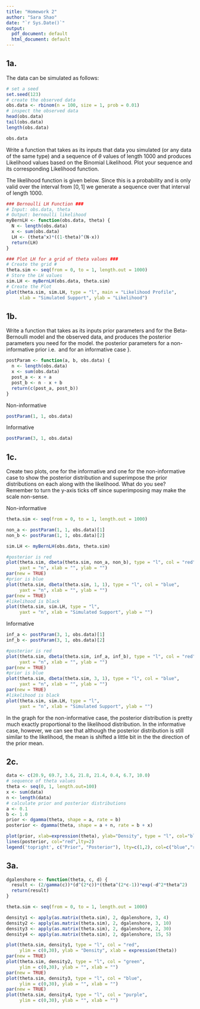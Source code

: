 ```yaml
---
title: "Homework 2"
author: "Sara Shao"
date: "`r Sys.Date()`"
output:
  pdf_document: default
  html_document: default
---
```


## 1a.

The data can be simulated as follows:
```r
# set a seed
set.seed(123)
# create the observed data
obs.data <- rbinom(n = 100, size = 1, prob = 0.01)
# inspect the observed data
head(obs.data)
tail(obs.data)
length(obs.data)
```

```r
obs.data
```

Write a function that takes as its inputs that data you simulated (or any data of the same type) and a sequence of $\theta$ values of length 1000 and produces Likelihood values based on the Binomial Likelihood. Plot your sequence and its corresponding Likelihood function.

The likelihood function is given below. Since this is a probability and is only valid over the interval from $[0, 1]$ we generate a sequence over that interval of length 1000.

```r
### Bernoulli LH Function ###
# Input: obs.data, theta
# Output: bernoulli likelihood
myBernLH <- function(obs.data, theta) {
  N <- length(obs.data)
  x <- sum(obs.data)
  LH <- (theta^x)*((1-theta)^(N-x))
  return(LH)
}

### Plot LH for a grid of theta values ###
# Create the grid #
theta.sim <- seq(from = 0, to = 1, length.out = 1000)
# Store the LH values
sim.LH <- myBernLH(obs.data, theta.sim)
# Create the Plot
plot(theta.sim, sim.LH, type = "l", main = "Likelihood Profile", 
     xlab = "Simulated Support", ylab = "Likelihood")
```


## 1b.

Write a function that takes as its inputs  prior parameters \textsf{a} and \textsf{b} for the Beta-Bernoulli model and the observed data, and produces the posterior parameters you need for the model. \textbf{Generate and print} the posterior parameters for a non-informative prior i.e. \textsf{(a,b) = (1,1)} and for an informative case \textsf{(a,b) = (3,1)}}.

```r
postParam <- function(a, b, obs.data) {
  n <- length(obs.data)
  x <- sum(obs.data)
  post_a <- x + a
  post_b <- n - x + b
  return(c(post_a, post_b))
}
```

Non-informative
```r
postParam(1, 1, obs.data)
```
Informative
```r
postParam(3, 1, obs.data)
```

## 1c.

Create two plots, one for the informative and one for the non-informative case to show the posterior distribution and superimpose the prior distributions on each along with the likelihood. What do you see? Remember to turn the y-axis ticks off since superimposing may make the scale non-sense.


Non-informative
```r
theta.sim <- seq(from = 0, to = 1, length.out = 1000)

non_a <- postParam(1, 1, obs.data)[1]
non_b <- postParam(1, 1, obs.data)[2]

sim.LH <- myBernLH(obs.data, theta.sim)

#posterior is red
plot(theta.sim, dbeta(theta.sim, non_a, non_b), type = "l", col = "red", 
     yaxt = "n", xlab = "", ylab = "")
par(new = TRUE)
#prior is blue
plot(theta.sim, dbeta(theta.sim, 1, 1), type = "l", col = "blue", 
     yaxt = "n", xlab = "", ylab = "")
par(new = TRUE)
#likelihood is black
plot(theta.sim, sim.LH, type = "l", 
     yaxt = "n", xlab = "Simulated Support", ylab = "")
```


Informative
```r
inf_a <- postParam(3, 1, obs.data)[1]
inf_b <- postParam(3, 1, obs.data)[2]

#posterior is red
plot(theta.sim, dbeta(theta.sim, inf_a, inf_b), type = "l", col = "red", 
     yaxt = "n", xlab = "", ylab = "")
par(new = TRUE)
#prior is blue
plot(theta.sim, dbeta(theta.sim, 3, 1), type = "l", col = "blue", 
     yaxt = "n", xlab = "", ylab = "")
par(new = TRUE)
#likelihood is black
plot(theta.sim, sim.LH, type = "l", 
     yaxt = "n", xlab = "Simulated Support", ylab = "")
```

In the graph for the non-informative case, the posterior distribution is pretty much exactly proportional to the likelihood distribution. In the informative case, however, we can see that although the posterior distribution is still similar to the likelihood, the mean is shifted a little bit in the the direction of the prior mean.


## 2c.

```r
data <- c(20.9, 69.7, 3.6, 21.8, 21.4, 0.4, 6.7, 10.0)
# sequence of theta values
theta <- seq(0, 1, length.out=100)
x <- sum(data)
n <- length(data) 
# calculate prior and posterior distributions
a <- 0.1
b <- 1.0
prior <- dgamma(theta, shape = a, rate = b)
posterior <- dgamma(theta, shape = a + n, rate = b + x)

plot(prior, xlab=expression(theta), ylab="Density", type = "l", col="blue",lty=1, ylim=c(0,30))
lines(posterior, col="red",lty=2)
legend('topright', c("Prior", "Posterior"), lty=c(1,2), col=c("blue","red"))
```

## 3a.
```r
dgalenshore <- function(theta, c, d) {
  result <- (2/gamma(c))*(d^(2*c))*(theta^(2*c-1))*exp(-d^2*theta^2)
  return(result)
}

theta.sim <- seq(from = 0, to = 1, length.out = 1000)

density1 <- apply(as.matrix(theta.sim), 2, dgalenshore, 3, 4)
density2 <- apply(as.matrix(theta.sim), 2, dgalenshore, 3, 10)
density3 <- apply(as.matrix(theta.sim), 2, dgalenshore, 2, 30)
density4 <- apply(as.matrix(theta.sim), 2, dgalenshore, 15, 5)
```

```r
plot(theta.sim, density1, type = "l", col = "red", 
     ylim = c(0,30), ylab = "Density", xlab = expression(theta))
par(new = TRUE)
plot(theta.sim, density2, type = "l", col = "green", 
     ylim = c(0,30), ylab = "", xlab = "")
par(new = TRUE)
plot(theta.sim, density3, type = "l", col = "blue", 
     ylim = c(0,30), ylab = "", xlab = "")
par(new = TRUE)
plot(theta.sim, density4, type = "l", col = "purple", 
     ylim = c(0,30), ylab = "", xlab = "")
```

